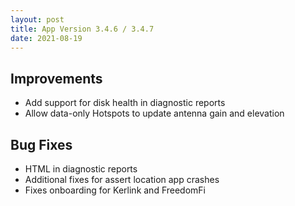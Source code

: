 ```yaml
---
layout: post
title: App Version 3.4.6 / 3.4.7
date: 2021-08-19
---
```


## Improvements

- Add support for disk health in diagnostic reports
- Allow data-only Hotspots to update antenna gain and elevation

## Bug Fixes

- HTML in diagnostic reports
- Additional fixes for assert location app crashes
- Fixes onboarding for Kerlink and FreedomFi
